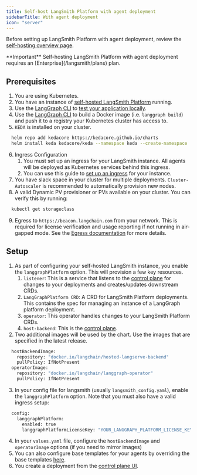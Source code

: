 ```yaml
---
title: Self-host LangSmith Platform with agent deployment
sidebarTitle: With agent deployment
icon: "server"
---
```


Before setting up LangSmith Platform with agent deployment, review the [self-hosting overview page](/langsmith/self-hosted#with-agent-deployment).

<Info>
**Important**
Self-hosting LangSmith Platform with agent deployment requires an [Enterprise](/langsmith/plans) plan.
</Info>

## Prerequisites

1. You are using Kubernetes.
2. You have an instance of [self-hosted LangSmith Platform](/langsmith/kubernetes) running.
3. Use the [LangGraph CLI](/langsmith/cli) to [test your application locally](/langsmith/local-server).
4. Use the [LangGraph CLI](/langsmith/cli) to build a Docker image (i.e. `langgraph build`) and push it to a registry your Kubernetes cluster has access to.
5. `KEDA` is installed on your cluster.
```bash
  helm repo add kedacore https://kedacore.github.io/charts
  helm install keda kedacore/keda --namespace keda --create-namespace
```
6. Ingress Configuration
    1. You must set up an ingress for your LangSmith instance. All agents will be deployed as Kubernetes services behind this ingress.
    2. You can use this guide to [set up an ingress](/langsmith/self-host-ingress) for your instance.
7. You have slack space in your cluster for multiple deployments. `Cluster-Autoscaler` is recommended to automatically provision new nodes.
8. A valid Dynamic PV provisioner or PVs available on your cluster. You can verify this by running:
```bash
  kubectl get storageclass
```
9. Egress to `https://beacon.langchain.com` from your network. This is required for license verification and usage reporting if not running in air-gapped mode. See the [Egress documentation](/langsmith/egress-metrics-metadata) for more details.

## Setup

1. As part of configuring your self-hosted LangSmith instance, you enable the `langgraphPlatform` option. This will provision a few key resources.
    1. `listener`: This is a service that listens to the [control plane](/langsmith/control-plane) for changes to your deployments and creates/updates downstream CRDs.
    2. `LangGraphPlatform CRD`: A CRD for LangSmith Platform deployments. This contains the spec for managing an instance of a LangGraph platform deployment.
    3. `operator`: This operator handles changes to your LangSmith Platform CRDs.
    4. `host-backend`: This is the [control plane](/langsmith/control-plane).
2. Two additional images will be used by the chart. Use the images that are specified in the latest release.
```bash
  hostBackendImage:
    repository: "docker.io/langchain/hosted-langserve-backend"
    pullPolicy: IfNotPresent
  operatorImage:
    repository: "docker.io/langchain/langgraph-operator"
    pullPolicy: IfNotPresent
```
3. In your config file for langsmith (usually `langsmith_config.yaml`), enable the `langgraphPlatform` option. Note that you must also have a valid ingress setup:
```bash
  config:
    langgraphPlatform:
      enabled: true
      langgraphPlatformLicenseKey: "YOUR_LANGGRAPH_PLATFORM_LICENSE_KEY"
```
4. In your `values.yaml` file, configure the `hostBackendImage` and `operatorImage` options (if you need to mirror images)
5. You can also configure base templates for your agents by overriding the base templates [here](https://github.com/langchain-ai/helm/blob/main/charts/langsmith/values.yaml#L898).
6. You create a deployment from the [control plane UI](/langsmith/control-plane#control-plane-ui).
